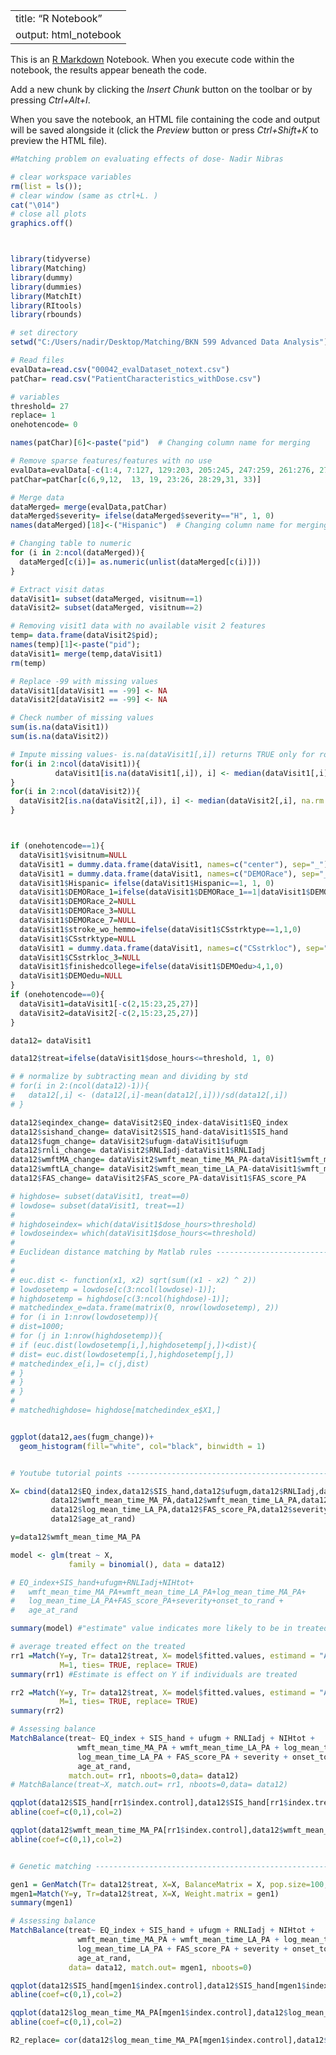 
---
title: "R Notebook"
output: html_notebook
---

This is an [R Markdown](http://rmarkdown.rstudio.com) Notebook. When you execute code within the notebook, the results appear beneath the code. 


Add a new chunk by clicking the *Insert Chunk* button on the toolbar or by pressing *Ctrl+Alt+I*.

When you save the notebook, an HTML file containing the code and output will be saved alongside it (click the *Preview* button or press *Ctrl+Shift+K* to preview the HTML file).


```r
#Matching problem on evaluating effects of dose- Nadir Nibras

# clear workspace variables
rm(list = ls()); 
# clear window (same as ctrl+L. )
cat("\014")   
# close all plots
graphics.off() 



library(tidyverse)
library(Matching)
library(dummy)
library(dummies)
library(MatchIt)
library(RItools)
library(rbounds)

# set directory
setwd("C:/Users/nadir/Desktop/Matching/BKN 599 Advanced Data Analysis")

# Read files
evalData=read.csv("00042_evalDataset_notext.csv")
patChar= read.csv("PatientCharacteristics_withDose.csv")

# variables
threshold= 27
replace= 1
onehotencode= 0

names(patChar)[6]<-paste("pid")  # Changing column name for merging

# Remove sparse features/features with no use
evalData=evalData[-c(1:4, 7:127, 129:203, 205:245, 247:259, 261:276, 278:364, 369:375)]  
patChar=patChar[c(6,9,12,  13, 19, 23:26, 28:29,31, 33)]

# Merge data
dataMerged= merge(evalData,patChar)
dataMerged$severity= ifelse(dataMerged$severity=="H", 1, 0)
names(dataMerged)[18]<-("Hispanic")  # Changing column name for merging

# Changing table to numeric
for (i in 2:ncol(dataMerged)){
  dataMerged[c(i)]= as.numeric(unlist(dataMerged[c(i)]))
}

# Extract visit datas
dataVisit1= subset(dataMerged, visitnum==1)                        
dataVisit2= subset(dataMerged, visitnum==2)                        

# Removing visit1 data with no available visit 2 features
temp= data.frame(dataVisit2$pid); 
names(temp)[1]<-paste("pid");
dataVisit1= merge(temp,dataVisit1)
rm(temp)

# Replace -99 with missing values
dataVisit1[dataVisit1 == -99] <- NA
dataVisit2[dataVisit2 == -99] <- NA

# Check number of missing values
sum(is.na(dataVisit1))
sum(is.na(dataVisit2))

# Impute missing values- is.na(dataVisit1[,i]) returns TRUE only for row index of column with NA
for(i in 2:ncol(dataVisit1)){
          dataVisit1[is.na(dataVisit1[,i]), i] <- median(dataVisit1[,i], na.rm = TRUE)
}  
for(i in 2:ncol(dataVisit2)){
  dataVisit2[is.na(dataVisit2[,i]), i] <- median(dataVisit2[,i], na.rm = TRUE)
}  



if (onehotencode==1){
  dataVisit1$visitnum=NULL
  dataVisit1 = dummy.data.frame(dataVisit1, names=c("center"), sep="_") 
  dataVisit1 = dummy.data.frame(dataVisit1, names=c("DEMORace"), sep="_") 
  dataVisit1$Hispanic= ifelse(dataVisit1$Hispanic==1, 1, 0)
  dataVisit1$DEMORace_1=ifelse(dataVisit1$DEMORace_1==1|dataVisit1$DEMORace_2==1|dataVisit1$DEMORace_3==1,1,0)
  dataVisit1$DEMORace_2=NULL
  dataVisit1$DEMORace_3=NULL
  dataVisit1$DEMORace_7=NULL
  dataVisit1$stroke_wo_hemmo=ifelse(dataVisit1$CSstrktype==1,1,0)
  dataVisit1$CSstrktype=NULL
  dataVisit1 = dummy.data.frame(dataVisit1, names=c("CSstrkloc"), sep="_") 
  dataVisit1$CSstrkloc_3=NULL
  dataVisit1$finishedcollege=ifelse(dataVisit1$DEMOedu>4,1,0)
  dataVisit1$DEMOedu=NULL
}
if (onehotencode==0){
  dataVisit1=dataVisit1[-c(2,15:23,25,27)]
  dataVisit2=dataVisit2[-c(2,15:23,25,27)]
}

data12= dataVisit1

data12$treat=ifelse(dataVisit1$dose_hours<=threshold, 1, 0)

# # normalize by subtracting mean and dividing by std
# for(i in 2:(ncol(data12)-1)){
#   data12[,i] <- (data12[,i]-mean(data12[,i]))/sd(data12[,i])
# }  

data12$eqindex_change= dataVisit2$EQ_index-dataVisit1$EQ_index
data12$sishand_change= dataVisit2$SIS_hand-dataVisit1$SIS_hand
data12$fugm_change= dataVisit2$ufugm-dataVisit1$ufugm
data12$rnli_change= dataVisit2$RNLIadj-dataVisit1$RNLIadj
data12$wmftMA_change= dataVisit2$wmft_mean_time_MA_PA-dataVisit1$wmft_mean_time_MA_PA
data12$wmftLA_change= dataVisit2$wmft_mean_time_LA_PA-dataVisit1$wmft_mean_time_LA_PA
data12$FAS_change= dataVisit2$FAS_score_PA-dataVisit1$FAS_score_PA

# highdose= subset(dataVisit1, treat==0)
# lowdose= subset(dataVisit1, treat==1)
# 
# highdoseindex= which(dataVisit1$dose_hours>threshold)
# lowdoseindex= which(dataVisit1$dose_hours<=threshold)
# 
# Euclidean distance matching by Matlab rules ---------------------------------------------
# 
# 
# euc.dist <- function(x1, x2) sqrt(sum((x1 - x2) ^ 2))
# lowdosetemp = lowdose[c(3:ncol(lowdose)-1)];
# highdosetemp = highdose[c(3:ncol(highdose)-1)];
# matchedindex_e=data.frame(matrix(0, nrow(lowdosetemp), 2))
# for (i in 1:nrow(lowdosetemp)){
# dist=1000;
# for (j in 1:nrow(highdosetemp)){
# if (euc.dist(lowdosetemp[i,],highdosetemp[j,])<dist){
# dist= euc.dist(lowdosetemp[i,],highdosetemp[j,])
# matchedindex_e[i,]= c(j,dist)
# }
# }
# }
# 
# matchedhighdose= highdose[matchedindex_e$X1,]


ggplot(data12,aes(fugm_change))+
  geom_histogram(fill="white", col="black", binwidth = 1)


# Youtube tutorial points -------------------------------------------------

X= cbind(data12$EQ_index,data12$SIS_hand,data12$ufugm,data12$RNLIadj,data12$NIHtot,
         data12$wmft_mean_time_MA_PA,data12$wmft_mean_time_LA_PA,data12$log_mean_time_MA_PA,
         data12$log_mean_time_LA_PA,data12$FAS_score_PA,data12$severity,data12$onset_to_rand, 
         data12$age_at_rand)

y=data12$wmft_mean_time_MA_PA

model <- glm(treat ~ X, 
             family = binomial(), data = data12)

# EQ_index+SIS_hand+ufugm+RNLIadj+NIHtot+
#   wmft_mean_time_MA_PA+wmft_mean_time_LA_PA+log_mean_time_MA_PA+
#   log_mean_time_LA_PA+FAS_score_PA+severity+onset_to_rand +
#   age_at_rand

summary(model) #"estimate" value indicates more likely to be in treated (LD) group if positive

# average treated effect on the treated
rr1 =Match(Y=y, Tr= data12$treat, X= model$fitted.values, estimand = "ATT", 
           M=1, ties= TRUE, replace= TRUE)
summary(rr1) #Estimate is effect on Y if individuals are treated

rr2 =Match(Y=y, Tr= data12$treat, X= model$fitted.values, estimand = "ATE", 
           M=1, ties= TRUE, replace= TRUE)
summary(rr2)

# Assessing balance
MatchBalance(treat~ EQ_index + SIS_hand + ufugm + RNLIadj + NIHtot +
               wmft_mean_time_MA_PA + wmft_mean_time_LA_PA + log_mean_time_MA_PA +
               log_mean_time_LA_PA + FAS_score_PA + severity + onset_to_rand +
               age_at_rand,
             match.out= rr1, nboots=0,data= data12)
# MatchBalance(treat~X, match.out= rr1, nboots=0,data= data12)

qqplot(data12$SIS_hand[rr1$index.control],data12$SIS_hand[rr1$index.treated])
abline(coef=c(0,1),col=2)

qqplot(data12$wmft_mean_time_MA_PA[rr1$index.control],data12$wmft_mean_time_MA_PA[rr1$index.treated])
abline(coef=c(0,1),col=2)


# Genetic matching --------------------------------------------------------

gen1 = GenMatch(Tr= data12$treat, X=X, BalanceMatrix = X, pop.size=100, replace=FALSE)
mgen1=Match(Y=y, Tr=data12$treat, X=X, Weight.matrix = gen1)
summary(mgen1)

# Assessing balance
MatchBalance(treat~ EQ_index + SIS_hand + ufugm + RNLIadj + NIHtot +
               wmft_mean_time_MA_PA + wmft_mean_time_LA_PA + log_mean_time_MA_PA +
               log_mean_time_LA_PA + FAS_score_PA + severity + onset_to_rand +
               age_at_rand,
             data= data12, match.out= mgen1, nboots=0)

qqplot(data12$SIS_hand[mgen1$index.control],data12$SIS_hand[mgen1$index.treated])
abline(coef=c(0,1),col=2)

qqplot(data12$log_mean_time_MA_PA[mgen1$index.control],data12$log_mean_time_MA_PA[mgen1$index.treated])
abline(coef=c(0,1),col=2)

R2_replace= cor(data12$log_mean_time_MA_PA[mgen1$index.control],data12$log_mean_time_MA_PA[mgen1$index.treated])^2

```

